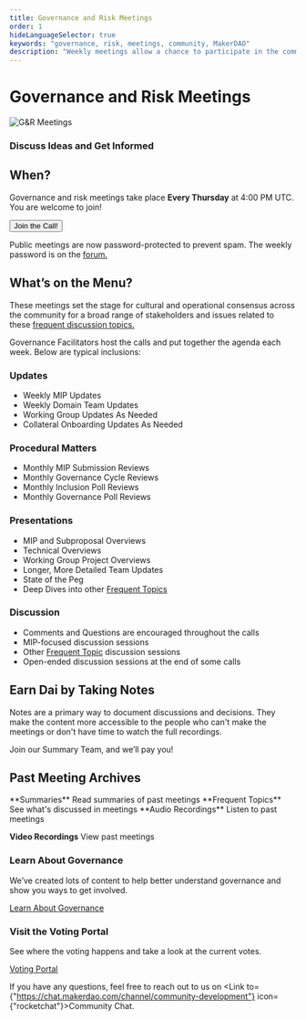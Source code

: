 ```yaml
---
title: Governance and Risk Meetings
order: 1
hideLanguageSelector: true
keywords: "governance, risk, meetings, community, MakerDAO"
description: "Weekly meetings allow a chance to participate in the community and help shape the future of Maker."
---
```


# Governance and Risk Meetings

<InfoBlock>


![G&R Meetings](/images/governance-meeting-call-8-20-2020.png)

<Box>


### Discuss Ideas and Get Informed

</Box>


</InfoBlock>


## When?

Governance and risk meetings take place **Every Thursday** at 4:00 PM UTC.
You are welcome to join!

<Button to="https://zoom.us/j/697074715"> Join the Call! </Button>

<Callout icon="warning">


Public meetings are now password-protected to prevent spam. The weekly password is on the [forum.](https://forum.makerdao.com/c/governance/gnr)

</Callout>


## What’s on the Menu?

These meetings set the stage for cultural and operational consensus across the community for a broad range of stakeholders and issues related to these [frequent discussion topics.](https://community-development.makerdao.com/governance/common-topics)

Governance Facilitators host the calls and put together the agenda each week. Below are typical inclusions:

<Tout>
<Box>


### Updates

- Weekly MIP Updates
- Weekly Domain Team Updates
- Working Group Updates As Needed
- Collateral Onboarding Updates As Needed

</Box>


<Box>


### Procedural Matters

- Monthly MIP Submission Reviews
- Monthly Governance Cycle Reviews
- Monthly Inclusion Poll Reviews
- Monthly Governance Poll Reviews

</Box>


</Tout>


<Tout>


<Box>


### Presentations

- MIP and Subproposal Overviews
- Technical Overviews
- Working Group Project Overviews
- Longer, More Detailed Team Updates
- State of the Peg
- Deep Dives into other [Frequent Topics](https://community-development.makerdao.com/governance/common-topics)

</Box>


<Box>


### Discussion

- Comments and Questions are encouraged throughout the calls
- MIP-focused discussion sessions
- Other [Frequent Topic](https://community-development.makerdao.com/governance/common-topics) discussion sessions
- Open-ended discussion sessions at the end of some calls

</Box>


</Tout>


## Earn Dai by Taking Notes

Notes are a primary way to document discussions and decisions. They make the content more accessible to the people who can't make the meetings or don't have time to watch the full recordings.

<Link to="/contribute/governance_and_risk_meetings/take-notes/">
  Join our Summary Team, and we’ll pay you!
</Link>

## Past Meeting Archives

<List>


<Link to="https://community-development.makerdao.com/governance/governance-and-risk-meetings/summaries">
  **Summaries** Read summaries of past meetings
</Link>

<Link to="https://community-development.makerdao.com/">
  **Frequent Topics** See what's discussed in meetings
</Link>

<Link to="https://community-development.makerdao.com/governance/common-topics">
  **Audio Recordings** Listen to past meetings
</Link>

<Link to="https://www.youtube.com/playlist?list=PLLzkWCj8ywWNq5-90-Id6VPSsrk4OWVan">


**Video Recordings** View past meetings

</Link>


</List>


<Column>


<Box>


### Learn About Governance

We’ve created lots of content to help better understand governance and show you ways to get involved.

[Learn About Governance](/learn/governance/)

</Box>


<Box>


### Visit the Voting Portal

See where the voting happens and take a look at the current votes.

[Voting Portal](https://vote.makerdao.com/)

</Box>


</Column>


<Callout icon="question_o">


If you have any questions, feel free to reach out to us on <Link to={"https://chat.makerdao.com/channel/community-development"} icon={"rocketchat"}>Community Chat.</Link>

</Callout>

